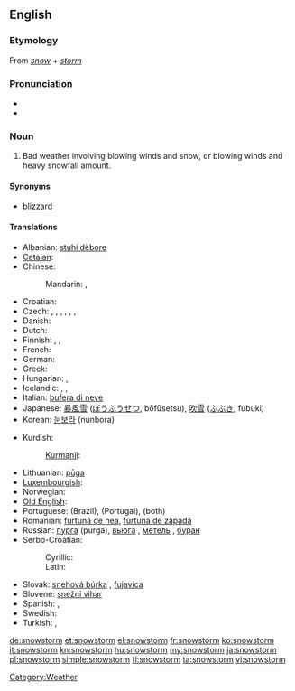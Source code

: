 ==English==

===Etymology===
From ''[[snow]]'' + ''[[storm]]''

===Pronunciation===
* {{IPA|/ˈsnəʊstɔːm/}}
* {{audio|en-us-snowstorm.ogg|Audio (US)}}

===Noun===
{{en-noun}}

# Bad weather involving blowing winds and snow, or blowing winds and heavy snowfall amount.

====Synonyms====
* [[blizzard]]

====Translations====
{{trans-top|bad weather involving blowing winds and snow}}
* Albanian: [[stuhi dëbore]]
* [[Catalan]]: {{t|ca|nevada}}
* Chinese:
*: Mandarin: {{t-|cmn|暴風雪|sc=Hani}}, {{t-|cmn|暴风雪|tr=bàofēngxuě|sc=Hani}}
* Croatian: {{t-|hr|mećava|f}}
* Czech: {{t|cs|blizard|m}}, {{t-|cs|sněhová bouře|f}}, {{t-|cs|sněhová vichřice|f}}, {{t|cs|vánice|f}}, {{t|cs|metelice|f}}, {{t|cs|fujavice|f}}, {{t-|cs|chumelenice|f}}
* Danish: {{t-|da|snestorm|c}}
* Dutch: {{t+|nl|sneeuwstorm|m}}
* Finnish: {{t+|fi|myräkkä}}, {{t-|fi|lumimyrsky}}, {{t-|fi|pyry}}
* French: {{t+|fr|tempête de neige|f}}
* German: {{t+|de|Schneesturm|m}}
* Greek: {{t+|el|χιονοθύελλα|f|tr=chionothýella}}
* Hungarian: {{t+|hu|hóvihar}}, {{t-|hu|hóförgeteg}}
* Icelandic: {{t|is|snjóstormur|m}}, {{t|is|stórhríð|f}}, {{t|is|kafaldsbylur|m}}
* Italian: [[bufera di neve]] {{f}}
* Japanese: [[暴風雪]] ([[ぼうふうせつ]], bōfūsetsu), [[吹雪]] ([[ふぶき]], fubuki)
* Korean: [[눈보라]] (nunbora)
{{trans-mid}}
* Kurdish:
*: [[Kurmanji]]: {{t|ku|pûk}} {{f}}
* Lithuanian: [[pūga]] {{f}}
* [[Luxembourgish]]: {{t|lb|Schnéistuerm|m}}
* Norwegian: {{t+|no|snøstorm}}
* [[Old English]]: {{t-|ang|hriþ|alt=hrīþ|xs=Old English}}
* Portuguese: {{t+|pt|nevasca|f}} (Brazil), {{t|pt|nevão|m}} (Portugal), {{t|pt|tempestade de neve|f}} (both)
* Romanian: [[furtună de nea]], [[furtună de zăpadă]]
* Russian: [[пурга]] {{f}} (purga),  [[вьюгa]]  {{f}}, [[мeтeль]]  {{f}}, [[бурaн]]  {{m}}
* Serbo-Croatian:
*: Cyrillic: {{t|sh|мећава|f|alt=мѐћава|sc=Cyrl|xs=Serbo-Croatian}}
*: Latin: {{t|sh|mećava|f|alt=mèćava|xs=Serbo-Croatian}}
* Slovak: [[snehová búrka]]  {{f}}, [[fujavica]]  {{f}}
* Slovene: [[snežni vihar]] {{m}}
* Spanish: {{t|es|nevada}}, {{t|es|nevasca}}
* Swedish: {{t+|sv|snöstorm}}
* Turkish: {{t+|tr|tipi}},  {{t|tr|kar fırtınası}}
{{trans-bottom}}

[[Category:Weather]]

[[de:snowstorm]]
[[et:snowstorm]]
[[el:snowstorm]]
[[fr:snowstorm]]
[[ko:snowstorm]]
[[it:snowstorm]]
[[kn:snowstorm]]
[[hu:snowstorm]]
[[my:snowstorm]]
[[ja:snowstorm]]
[[pl:snowstorm]]
[[simple:snowstorm]]
[[fi:snowstorm]]
[[ta:snowstorm]]
[[vi:snowstorm]]